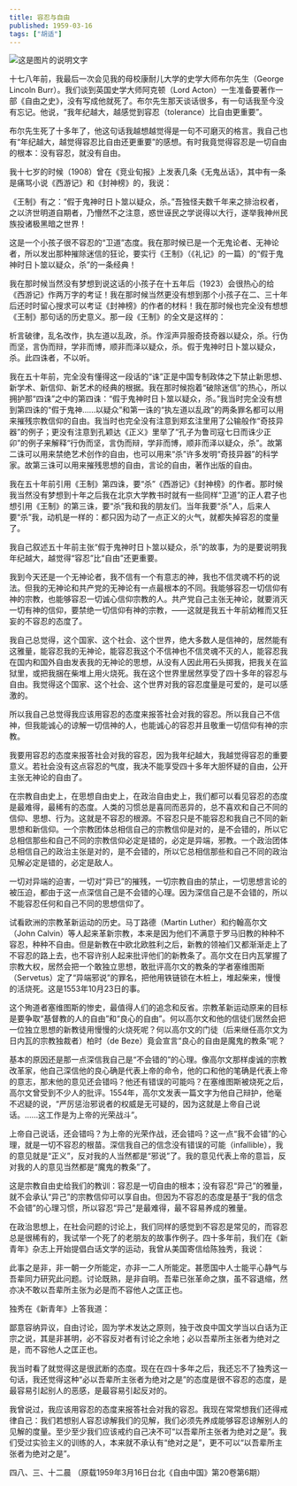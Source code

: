 ```yaml
---
title: 容忍与自由
published: 1959-03-16
tags: ["胡适"]
---
```


<Image src="https://image.radishzz.cc/picsmaller/02.webp" inferSize alt="这是图片的说明文字" />

十七八年前，我最后一次会见我的母校康耐儿大学的史学大师布尔先生（George Lincoln Burr）。我们谈到英国史学大师阿克顿（Lord Acton）一生准备要著作一部《自由之史》，没有写成他就死了。布尔先生那天谈话很多，有一句话我至今没有忘记。他说，“我年纪越大，越感觉到容忍（tolerance）比自由更重要”。

布尔先生死了十多年了，他这句话我越想越觉得是一句不可磨灭的格言。我自己也有“年纪越大，越觉得容忍比自由还更重要”的感想。有时我竟觉得容忍是一切自由的根本：没有容忍，就没有自由。

我十七岁的时候（1908）曾在《竞业旬报》上发表几条《无鬼丛话》，其中有一条是痛骂小说《西游记》和《封神榜》的，我说：

《王制》有之：“假于鬼神时日卜筮以疑众，杀。”吾独怪夫数千年来之排治权者，之以济世明道自期者，乃懵然不之注意，惑世诬民之学说得以大行，遂举我神州民族投诸极黑暗之世界！

这是一个小孩子很不容忍的“卫道”态度。我在那时候已是一个无鬼论者、无神论者，所以发出那种摧除迷信的狂论，要实行《王制》（《礼记》的一篇）的“假于鬼神时日卜筮以疑众，杀”的一条经典！

我在那时候当然没有梦想到说这话的小孩子在十五年后（1923）会很热心的给《西游记》作两万字的考证！我在那时候当然更没有想到那个小孩子在二、三十年后还时时留心搜求可以考证《封神榜》的作者的材料！我在那时候也完全没有想想《王制》那句话的历史意义。那一段《王制》的全文是这样的：

析言破律，乱名改作，执左道以乱政，杀。作淫声异服奇技奇器以疑众，杀。行伪而坚，言伪而辩，学非而博，顺非而泽以疑众，杀。假于鬼神时日卜筮以疑众，杀。此四诛者，不以听。

我在五十年前，完全没有懂得这一段话的“诛”正是中国专制政体之下禁止新思想、新学术、新信仰、新艺术的经典的根据。我在那时候抱着“破除迷信”的热心，所以拥护那“四诛”之中的第四诛：“假于鬼神时日卜筮以疑众，杀。”我当时完全没有想到第四诛的“假于鬼神……以疑众”和第一诛的“执左道以乱政”的两条罪名都可以用来摧残宗教信仰的自由。我当时也完全没有注意到郑玄注里用了公输般作“奇技异器”的例子；更没有注意到孔颖达《正义》里举了“孔子为鲁司寇七日而诛少正卯”的例子来解释“行伪而坚，言伪而辩，学非而博，顺非而泽以疑众，杀”。故第二诛可以用来禁绝艺术创作的自由，也可以用来“杀”许多发明“奇技异器”的科学家。故第三诛可以用来摧残思想的自由，言论的自由，著作出版的自由。

我在五十年前引用《王制》第四诛，要“杀”《西游记》《封神榜》的作者。那时候我当然没有梦想到十年之后我在北京大学教书时就有一些同样“卫道”的正人君子也想引用《王制》的第三诛，要“杀”我和我的朋友们。当年我要“杀”人，后来人要“杀”我，动机是一样的：都只因为动了一点正义的火气，就都失掉容忍的度量了。

我自己叙述五十年前主张“假于鬼神时日卜筮以疑众，杀”的故事，为的是要说明我年纪越大，越觉得“容忍”比“自由”还更重要。

我到今天还是一个无神论者，我不信有一个有意志的神，我也不信灵魂不朽的说法。但我的无神论和共产党的无神论有一点最根本的不同。我能够容忍一切信仰有神的宗教，也能够容忍一切诚心信仰宗教的人。共产党自己主张无神论，就要消灭一切有神的信仰，要禁绝一切信仰有神的宗教，——这就是我五十年前幼稚而又狂妄的不容忍的态度了。

我自己总觉得，这个国家、这个社会、这个世界，绝大多数人是信神的，居然能有这雅量，能容忍我的无神论，能容忍我这个不信神也不信灵魂不灭的人，能容忍我在国内和国外自由发表我的无神论的思想，从没有人因此用石头掷我，把我关在监狱里，或把我捆在柴堆上用火烧死。我在这个世界里居然享受了四十多年的容忍与自由。我觉得这个国家、这个社会、这个世界对我的容忍度量是可爱的，是可以感激的。

所以我自己总觉得我应该用容忍的态度来报答社会对我的容忍。所以我自己不信神，但我能诚心的谅解一切信神的人，也能诚心的容忍并且敬重一切信仰有神的宗教。

我要用容忍的态度来报答社会对我的容忍，因为我年纪越大，我越觉得容忍的重要意义。若社会没有这点容忍的气度，我决不能享受四十多年大胆怀疑的自由，公开主张无神论的自由了。

在宗教自由史上，在思想自由史上，在政治自由史上，我们都可以看见容忍的态度是最难得，最稀有的态度。人类的习惯总是喜同而恶异的，总不喜欢和自己不同的信仰、思想、行为。这就是不容忍的根源。不容忍只是不能容忍和我自己不同的新思想和新信仰。一个宗教团体总相信自己的宗教信仰是对的，是不会错的，所以它总相信那些和自己不同的宗教信仰必定是错的，必定是异端，邪教。一个政治团体总相信自己的政治主张是对的，是不会错的，所以它总相信那些和自己不同的政治见解必定是错的，必定是敌人。

一切对异端的迫害，一切对“异已”的摧残，一切宗教自由的禁止，一切思想言论的被压迫，都由于这一点深信自己是不会错的心理。因为深信自己是不会错的，所以不能容忍任何和自己不同的思想信仰了。

试看欧洲的宗教革新运动的历史。马丁路德（Martin Luther）和约翰高尔文（John Calvin）等人起来革新宗教，本来是因为他们不满意于罗马旧教的种种不容忍，种种不自由。但是新教在中欧北欧胜利之后，新教的领袖们又都渐渐走上了不容忍的路上去，也不容许别人起来批评他们的新教条了。高尔文在日内瓦掌握了宗教大权，居然会把一个敢独立思想，敢批评高尔文的教条的学者塞维图斯（Servetus）定了“异端邪说”的罪名，把他用铁链锁在木桩上，堆起柴来，慢慢的活烧死。这是1553年10月23日的事。

这个殉道者塞维图斯的惨史，最值得人们的追念和反省。宗教革新运动原来的目标是要争取“基督教的人的自由”和“良心的自由”。何以高尔文和他的信徒们居然会把一位独立思想的新教徒用慢慢的火烧死呢？何以高尔文的门徒（后来继任高尔文为日内瓦的宗教独裁者）柏时（de Beze）竟会宣言“良心的自由是魔鬼的教条”呢？

基本的原因还是那一点深信我自己是“不会错的”的心理。像高尔文那样虔诚的宗教改革家，他自己深信他的良心确是代表上帝的命令，他的口和他的笔确是代表上帝的意志，那末他的意见还会错吗？他还有错误的可能吗？在塞维图斯被烧死之后，高尔文曾受到不少人的批评。1554年，高尔文发表一篇文字为他自己辩护，他毫不迟疑的说，“严厉惩治邪说者的权威是无可疑的，因为这就是上帝自己说话。……这工作是为上帝的光荣战斗”。

上帝自己说话，还会错吗？为上帝的光荣作战，还会错吗？这一点“我不会错”的心理，就是一切不容忍的根苗。深信我自己的信念没有错误的可能（infallible），我的意见就是“正义”，反对我的人当然都是“邪说”了。我的意见代表上帝的意旨，反对我的人的意见当然都是“魔鬼的教条”了。

这是宗教自由史给我们的教训：容忍是一切自由的根本；没有容忍“异己”的雅量，就不会承认“异己”的宗教信仰可以享自由。但因为不容忍的态度是基于“我的信念不会错”的心理习惯，所以容忍“异己”是最难得，最不容易养成的雅量。

在政治思想上，在社会问题的讨论上，我们同样的感觉到不容忍是常见的，而容忍总是很稀有的，我试举一个死了的老朋友的故事作例子。四十多年前，我们在《新青年》杂志上开始提倡白话文学的运动，我曾从美国寄信给陈独秀，我说：

此事之是非，非一朝一夕所能定，亦非一二人所能定。甚愿国中人士能平心静气与吾辈同力研究此问题。讨论既熟，是非自明。吾辈已张革命之旗，虽不容退缩，然亦决不敢以吾辈所主张为必是而不容他人之匡正也。

独秀在《新青年》上答我道：

鄙意容纳异议，自由讨论，固为学术发达之原则，独于改良中国文学当以白话为正宗之说，其是非甚明，必不容反对者有讨论之余地；必以吾辈所主张者为绝对之是，而不容他人之匡正也。

我当时看了就觉得这是很武断的态度。现在在四十多年之后，我还忘不了独秀这一句话，我还觉得这种“必以吾辈所主张者为绝对之是”的态度是很不容忍的态度，是最容易引起别人的恶感，是最容易引起反对的。

我曾说过，我应该用容忍的态度来报答社会对我的容忍。我现在常常想我们还得戒律自己：我们若想别人容忍谅解我们的见解，我们必须先养成能够容忍谅解别人的见解的度量。至少至少我们应该戒约自己决不可“以吾辈所主张者为绝对之是”。我们受过实验主义的训练的人，本来就不承认有“绝对之是”，更不可以“以吾辈所主张者为绝对之是”。

四八、三、十二晨
（原载1959年3月16日台北《自由中国》第20卷第6期）
